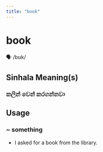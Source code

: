 ```yaml
---
title: "book"
---
```


# book

🗣️ /bʊk/

## Sinhala Meaning(s)

### කලින් වෙන් කරගන්නවා

## Usage

### ~ something

- I asked for a book from the library.

